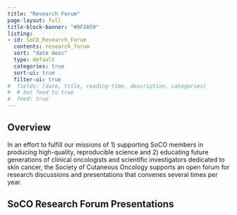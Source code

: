 ```yaml
---
title: "Research Forum"
page-layout: full
title-block-banner: "#0F2A59"
listing: 
- id: SoCO_Research_Forum
  contents: research_forum 
  sort: "date desc"
  type: default
  categories: true
  sort-ui: true
  filter-ui: true 
#  fields: [date, title, reading-time, description, categories]
#  # Set feed to true
#  feed: true
---
```


## Overview
In an effort to fulfill our missions of 1) supporting SoCO members in producing high-quality, reproducible science and 2) educating future generations of clinical oncologists and scientific investigators dedicated to skin cancer, the Society of Cutaneous Oncology supports an open forum for research discussions and presentations that convenes several times per year.

## SoCO Research Forum Presentations

